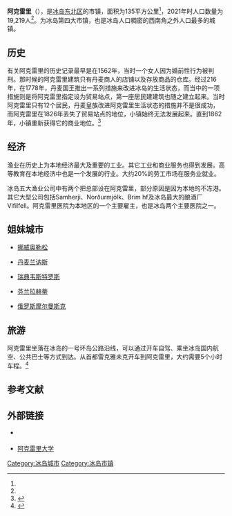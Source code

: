 {{Infobox settlement
| name                    = 阿克雷里
| native_name             = Akureyri
| native_name_lang        = is
| settlement_type         = [[冰岛行政区划#市镇|市镇]]
| image_skyline           = Akureyri - Skapti Hallgrímsson.jpg
| image_caption           = 阿克雷里景象
| image_shield            = Coat of Arms of Akureyri.png
| shield_size             = 75px
| image_map               = Akureyri map.png
| map_caption             = 阿克雷里市镇在冰岛的位置
| pushpin_map             = 
| pushpin_label_position  = 
| pushpin_map_alt         = 
| pushpin_map_caption     = 
| coordinates             = 
| coor_pinpoint           = 
| coordinates_footnotes   = 
| subdivision_type        = [[世界政區索引|国家]]
| subdivision_name        = [[冰岛|冰岛]]
| subdivision_type1       = [[冰岛行政区划#选区|选区]]
| subdivision_name1       = {{le|东北选区|Northeast (Icelandic constituency)}}
| subdivision_type2       = [[冰岛行政区划#地区|地区]]
| subdivision_name2       = [[東北區_(冰島)|东北区]]
| seat_type               = 
| seat                    = 
| established_title       = 
| established_date        = 
| government_footnotes    = 
| leader_party            = 
| leader_title            = 
| leader_name             = 
| unit_pref               = Metric
| area_footnotes          = <ref name="面积"/>
| area_note               = 
| area_water_percent      = 
| area_rank               = 
| area_total_km2          = 135.4
| elevation_footnotes     = 
| elevation_m             = 
| population_as_of        = 2021年
| population_footnotes    = <ref name="人口"/>
| population_total        = 19,219
| population_density_km2  = auto
| population_note         = 
| timezone1               = 
| utc_offset1             = 
| timezone1_DST           = 
| utc_offset1_DST         = 
| postal_code_type        = 邮政编码
| postal_code             = 600, 601, 602, 603, 611, 630
| area_code_type          = 
| area_code               = 
| iso_code                = 
| website                 = {{URL|https://www.akureyri.is/}}
| footnotes               = 
}}
'''阿克雷里'''（{{lang-is|Akureyri}}），是[[冰岛|冰岛]][[東北區_(冰島)|东北区]]的市镇，面积为135平方公里<ref name="面积"/>，2021年时人口数量为19,219人<ref name="人口"/>。为冰岛第四大市镇，也是冰岛人口稠密的西南角之外人口最多的城镇。

==历史==
有关阿克雷里的历史记录最早是在1562年，当时一个女人因为婚前性行为被判刑。那时候的阿克雷里建筑只有丹麦商人的店铺以及存放商品的仓库。经过216年，在1778年，丹麦国王推出一系列措施来改进冰岛的生活状态，而当中的一项措施则是将阿克雷里指定设为贸易站点，第一座居民建建筑也随之建立起来。当时阿克雷里只有12个居民，丹麦皇族改进阿克雷里生活状态的措施并不是很成功，而阿克雷里在1826年丢失了贸易站点的地位，小镇始终无法发展起来。直到1862年，小镇重新获得它的商业地位。<ref>{{Cite web |url=http://www.akureyri.is/english/from-the-history-of-akureyri/ |title=From the History of Akureyri |access-date=2014-10-19 |archive-url=https://web.archive.org/web/20141106064818/http://www.akureyri.is/english/from-the-history-of-akureyri/ |archive-date=2014-11-06 |dead-url=yes }}</ref>

==经济==
渔业在历史上为本地经济最大及重要的工业。其它工业和商业服务也得到发展。高等教育在本地经济中也是一个发展的行业。大约20%的劳工市场在服务业就业。

冰岛五大渔业公司中有两个把总部设在阿克雷里，部分原因是因为本地的不冻港。其它大型公司包括Samherji、Norðurmjólk、Brim hf及冰岛最大的酿酒厂Vifilfell。阿克雷里医院为本地区的一个主要雇主，也是冰岛两个主要医院之一。

== 姐妹城市 ==
*{{flagicon|Norway}}[[挪威|挪威]][[奥勒松|奥勒松]]
*{{flagicon|Denmark}}[[丹麦|丹麦]][[兰讷斯|兰讷斯]]
*{{flagicon|Sweden}}[[瑞典|瑞典]][[韦斯特罗斯|韦斯特罗斯]]
*{{flagicon|Finland}}[[芬兰|芬兰]][[拉赫蒂|拉赫蒂]]
*{{flagicon|Russia}}[[俄罗斯|俄罗斯]][[摩尔曼斯克|摩尔曼斯克]]

== 旅游 ==
阿克雷里坐落在冰岛的一号环岛公路沿线，可以通过开车自驾、乘坐冰岛国内航空、公共巴士等方式到达。从首都雷克雅未克开车到阿克雷里，大约需要5个小时车程。<ref>{{Cite web|url=http://cn.guidetoiceland.is/travel-info/top-things-to-do-in-akureyri|title=冰岛旅行攻略｜北部首都阿克雷里|accessdate=2016-07-11|author=Nanna Gunnarsdóttir|date=|publisher=Guide to Iceland|archive-date=2016-08-17|archive-url=https://web.archive.org/web/20160817080442/http://cn.guidetoiceland.is/travel-info/top-things-to-do-in-akureyri|dead-url=no}}</ref>

== 参考文献 ==
{{Reflist|30em|refs=
<ref name="面积">{{cite web | url = https://www.citypopulation.de/en/iceland/admin/ | title = ICELAND: Division - Regions and Municipalities | language = en | publisher = citypopulation.de | accessdate = 2021-04-25}}</ref>

<ref name="人口">{{cite web | url = https://px.hagstofa.is/pxen/pxweb/en/Ibuar/Ibuar__mannfjoldi__2_byggdir__sveitarfelog/MAN02001.px/table/tableViewLayout1/?rxid=c5f30e04-dac8-4c6a-81c6-5ccd6cc28701 | title = Population by municipalities, sex and age 1 January 1998-2021 - Current municipalities | language = en | publisher = Statistics Iceland | accessdate = 2021-04-25}}</ref>
}}

== 外部链接 ==
{{commonscat|Akureyri}}
* {{Official site|https://www.akureyri.is/}} {{et icon}}
* [https://www.unak.is/ 阿克雷里大学] {{is}} {{en}}

{{Authority control}}
{{Cities and towns in Iceland}}

{{DEFAULTSORT:Akureyri}}
[[Category:冰岛城市|Category:冰岛城市]]
[[Category:冰岛市镇|Category:冰岛市镇]]